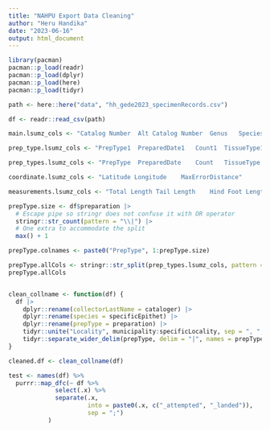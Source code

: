 ```yaml
---
title: "NAHPU Export Data Cleaning"
author: "Heru Handika"
date: "2023-06-16"
output: html_document
---
```


```r
library(pacman)
pacman::p_load(readr)
pacman::p_load(dplyr)
pacman::p_load(here)
pacman::p_load(tidyr)

```


```r
path <- here::here("data", "hh_gede2023_specimenRecords.csv")

df <- readr::read_csv(path)
```

```r

main.lsumz_cols <- "Catalog Number	Alt Catalog Number	Genus	Species	Sex	Continent	Country	State	County	Locality Name	Elevation	Elevation Unit	CollectorLastName1	Field Number	Start Date"

prep_type.lsumz_cols <- "PrepType1	PreparedDate1	Count1	TissueType1	Preservation1	StorageLocation1	PrepType2	PreparedDate2	Count2	TissueType2	Preservation2	StorageLocation2	PrepType3	PreparedDate3	Count3	TissueType3	Preservation3	StorageLocation3	PrepType4	PreparedDate4	Count4	TissueType4	Preservation4	StorageLocation4	PrepType5	PreparedDate5	Count5	TissueType5	Preservation5	StorageLocation5	PrepType6	PreparedDate6	Count6	TissueType6	Preservation6	StorageLocation6	PrepType7	PreparedDate7	Count7	TissueType7	Preservation7	StorageLocation7	PrepType8	PreparedDate8	Count8	TissueType8	Preservation8	StorageLocation8	PrepType9	PreparedDate9	Count9	TissueType9	Preservation9	StorageLocation9	PrepType10	PreparedDate10	Count10	TissueType10	Preservation10	StorageLocation10"

prep_types.lsumz_cols <- "PrepType	PreparedDate	Count	TissueType	Preservation	StorageLocation"

coordinate.lsumz_cols <- "Latitude Longitude	MaxErrorDistance"

measurements.lsumz_cols <- "Total Length Tail Length	Hind Foot Length	Ear Length	Weight	Remarks"

prepType.size <- df$preparation |>
  # Escape pipe so stringr does not confuse it with OR operator
  stringr::str_count(pattern = "\\|") |> 
  # One extra to accommodate the split
  max() + 1 

prepType.colnames <- paste0("PrepType", 1:prepType.size)

prepType.allCols <- stringr::str_split(prep_types.lsumz_cols, pattern = "\t")
prepType.allCols


clean_collname <- function(df) {
  df |> 
    dplyr::rename(collectorLastName = cataloger) |>
    dplyr::rename(species = specificEpithet) |>
    dplyr::rename(prepType = preparation) |>
    tidyr::unite("Locality", municipality:specificLocality, sep = ", ", remove = FALSE) |>
    tidyr::separate_wider_delim(prepType, delim = "|", names = prepType.colnames,  too_few = "align_start")
}

cleaned.df <- clean_collname(df) 

test <- names(df) %>% 
  purrr::map_dfc(~ df %>% 
             select(.x) %>% 
             separate(.x, 
                      into = paste0(.x, c("_attempted", "_landed")), 
                      sep = ";")
           )

```

